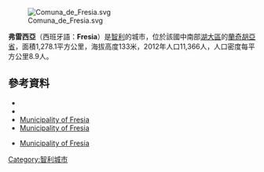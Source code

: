 [[Image:Comuna_de_Fresia.svg|right]]

{{Coord|41|9|11|S|73|25|50|W|display=title}}

'''弗雷西亞'''（西班牙語：'''Fresia'''）是[[智利|智利]]的城市，位於該國中南部[[湖大區|湖大區]]的[[蘭奇胡亞省|蘭奇胡亞省]]，面積1,278.1平方公里，海拔高度133米，2012年人口11,366人，人口密度每平方公里8.9人。

==參考資料==
*{{Cite web |url = http://www.munifresia.cl/ |title = Municipality of Fresia |accessdate = 1 January 2011 |language = es |archive-date = 2015-08-01 |archive-url = https://web.archive.org/web/20150801232225/http://munifresia.cl/ |dead-url = no }}
*{{Cite web |url= http://www.ine.cl/canales/chile_estadistico/censos_poblacion_vivienda/censo_pobl_vivi.php |title= National Statistics Institute |accessdate= 16 January 2010 |language= es |archive-date= 2019-01-06 |archive-url= https://web.archive.org/web/20190106234357/http://www.ine.cl/404.html?aspxerrorpath=%2Fcanales%2Fchile_estadistico%2Fcensos_poblacion_vivienda%2Fcenso_pobl_vivi.php |dead-url= no }}
*[http://www.munifresia.cl/ Municipality of Fresia] {{Wayback|url=http://www.munifresia.cl/ |date=20150801232225 }}
*[http://www.munifresia.cl/ Municipality of Fresia] {{Wayback|url=http://www.munifresia.cl/ |date=20150801232225 }}
* {{es icon}} [http://www.munifresia.cl/ Municipality of Fresia] {{Wayback|url=http://www.munifresia.cl/ |date=20150801232225 }}

{{Chile-geo-stub}}
[[Category:智利城市|Category:智利城市]]